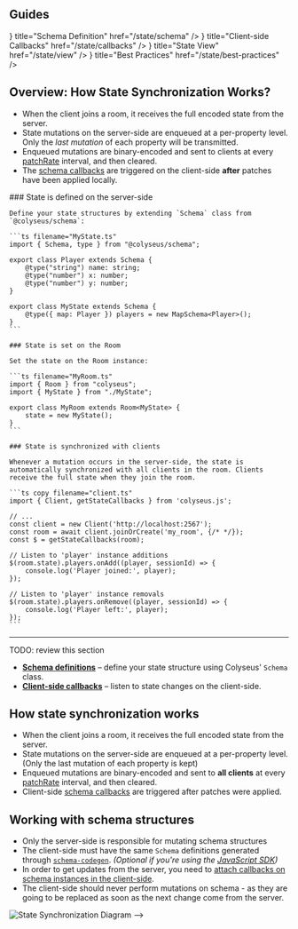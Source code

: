 
## Guides

<Cards>
    <Cards.Card icon={<FileBinaryIcon />} title="Schema Definition" href="/state/schema" />
    <Cards.Card icon={<CodeSquareIcon />} title="Client-side Callbacks" href="/state/callbacks" />
    <Cards.Card icon={<EyeIcon />} title="State View" href="/state/view" />
    <Cards.Card icon={<StarIcon />} title="Best Practices" href="/state/best-practices" />
</Cards>

## Overview: How State Synchronization Works?

- When the client joins a room, it receives the full encoded state from the server.
- State mutations on the server-side are enqueued at a per-property level. Only the _last mutation_ of each property will be transmitted.
- Enqueued mutations are binary-encoded and sent to clients at every [patchRate](/server/room/#patchrate-number) interval, and then cleared.
- The [schema callbacks](/state/callbacks) are triggered on the client-side **after** patches have been applied locally.

<Steps>
	### State is defined on the server-side

    Define your state structures by extending `Schema` class from `@colyseus/schema`:

    ```ts filename="MyState.ts"
    import { Schema, type } from "@colyseus/schema";

    export class Player extends Schema {
        @type("string") name: string;
        @type("number") x: number;
        @type("number") y: number;
    }

    export class MyState extends Schema {
        @type({ map: Player }) players = new MapSchema<Player>();
    }
    ```

    ### State is set on the Room

    Set the state on the Room instance:

    ```ts filename="MyRoom.ts"
    import { Room } from "colyseus";
    import { MyState } from "./MyState";

    export class MyRoom extends Room<MyState> {
        state = new MyState();
    }
    ```

    ### State is synchronized with clients

    Whenever a mutation occurs in the server-side, the state is automatically synchronized with all clients in the room. Clients receive the full state when they join the room.

    ```ts copy filename="client.ts"
    import { Client, getStateCallbacks } from 'colyseus.js';

    // ...
    const client = new Client('http://localhost:2567');
    const room = await client.joinOrCreate('my_room', {/* */});
    const $ = getStateCallbacks(room);

    // Listen to 'player' instance additions
    $(room.state).players.onAdd((player, sessionId) => {
        console.log('Player joined:', player);
    });

    // Listen to 'player' instance removals
    $(room.state).players.onRemove((player, sessionId) => {
        console.log('Player left:', player);
    });
    ```

</Steps>

---

TODO: review this section

- [**Schema definitions**](/state/schema) – define your state structure using Colyseus' `Schema` class.
- [**Client-side callbacks**](/state/callbacks) – listen to state changes on the client-side.

## How state synchronization works

- When the client joins a room, it receives the full encoded state from the server.
- State mutations on the server-side are enqueued at a per-property level. (Only the last mutation of each property is kept)
- Enqueued mutations are binary-encoded and sent to **all clients** at every [patchRate](/server/room/#patchrate-number) interval, and then cleared.
- Client-side [schema callbacks](/state/callbacks) are triggered after patches were applied.

## Working with schema structures

- Only the server-side is responsible for mutating schema structures
- The client-side must have the same `Schema` definitions generated through [`schema-codegen`](#client-side-schema-generation). _(Optional if you're using the [JavaScript SDK](/getting-started/javascript-client/))_
- In order to get updates from the server, you need to [attach callbacks on schema instances in the client-side](/state/callbacks).
- The client-side should never perform mutations on schema - as they are going to be replaced as soon as the next change come from the server.

![State Synchronization Diagram](/diagrams/state-sync.png) -->
